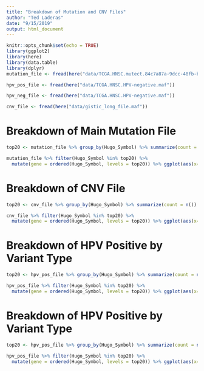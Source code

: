 ```yaml
---
title: "Breakdown of Mutation and CNV Files"
author: "Ted Laderas"
date: "9/15/2019"
output: html_document
---
```


```r
knitr::opts_chunk$set(echo = TRUE)
library(ggplot2)
library(here)
library(data.table)
library(dplyr)
mutation_file <- fread(here("data/TCGA.HNSC.mutect.84c7a87a-9dcc-48fb-bd69-ba9d6e6f3ca2.DR-7.0.somatic_cleaned.maf"))

hpv_pos_file <- fread(here("data/TCGA.HNSC.HPV-negative.maf"))

hpv_neg_file <- fread(here("data/TCGA.HNSC.HPV-negative.maf"))

cnv_file <- fread(here("data/gistic_long_file.maf"))
```

# Breakdown of Main Mutation File

```r
top20 <- mutation_file %>% group_by(Hugo_Symbol) %>% summarize(count = n()) %>% top_n(20) %>% arrange(desc(count)) %>% pull(Hugo_Symbol)

mutation_file %>% filter(Hugo_Symbol %in% top20) %>%
  mutate(gene = ordered(Hugo_Symbol, levels = top20)) %>% ggplot(aes(x=gene, fill= Variant_Classification)) + geom_bar() + theme_minimal() + theme(axis.text.x = element_text(angle = 90)) + ggtitle("Breakdown of Mutation by Variant Type")
```

# Breakdown of CNV File

```r
top20 <- cnv_file %>% group_by(Hugo_Symbol) %>% summarize(count = n()) %>% top_n(20) %>% arrange(desc(count)) %>% pull(Hugo_Symbol)

cnv_file %>% filter(Hugo_Symbol %in% top20) %>%
  mutate(gene = ordered(Hugo_Symbol, levels = top20)) %>% ggplot(aes(x=gene, fill= Variant_Type)) + geom_bar() + theme_minimal() + theme(axis.text.x = element_text(angle = 90)) + ggtitle("Breakdown of CNV by Variant Type")
```

# Breakdown of HPV Positive by Variant Type

```r
top20 <- hpv_pos_file %>% group_by(Hugo_Symbol) %>% summarize(count = n()) %>% top_n(20) %>% arrange(desc(count)) %>% pull(Hugo_Symbol)

hpv_pos_file %>% filter(Hugo_Symbol %in% top20) %>%
  mutate(gene = ordered(Hugo_Symbol, levels = top20)) %>% ggplot(aes(x=gene, fill= Variant_Classification)) + geom_bar() + theme_minimal() + theme(axis.text.x = element_text(angle = 90)) + ggtitle("Breakdown of Mutations in HPV+ \nby Variant Type")
```

# Breakdown of HPV Positive by Variant Type

```r
top20 <- hpv_pos_file %>% group_by(Hugo_Symbol) %>% summarize(count = n()) %>% top_n(20) %>% arrange(desc(count)) %>% pull(Hugo_Symbol)

hpv_pos_file %>% filter(Hugo_Symbol %in% top20) %>%
  mutate(gene = ordered(Hugo_Symbol, levels = top20)) %>% ggplot(aes(x=gene, fill= Variant_Classification)) + geom_bar() + theme_minimal() + theme(axis.text.x = element_text(angle = 90)) + ggtitle("Breakdown of Mutations in HPV- \nby Variant Type")
```

